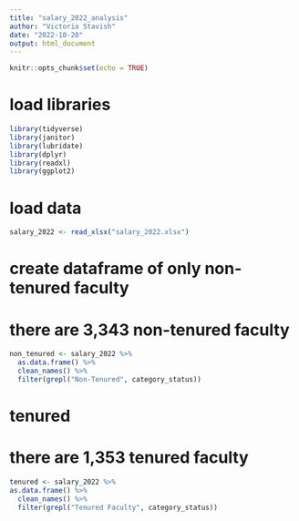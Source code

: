 ```yaml
---
title: "salary_2022_analysis"
author: "Victoria Stavish"
date: "2022-10-20"
output: html_document
---
```


```r
knitr::opts_chunk$set(echo = TRUE)
```

# load libraries

```r

library(tidyverse)
library(janitor)
library(lubridate)
library(dplyr)
library(readxl)
library(ggplot2)

```

# load data

```r

salary_2022 <- read_xlsx("salary_2022.xlsx")

```

# create dataframe of only non-tenured faculty
# there are 3,343 non-tenured faculty

```r

non_tenured <- salary_2022 %>%
  as.data.frame() %>%
  clean_names() %>%
  filter(grepl("Non-Tenured", category_status))

```

# tenured
# there are 1,353 tenured faculty

```r
tenured <- salary_2022 %>%
as.data.frame() %>%
  clean_names() %>%
  filter(grepl("Tenured Faculty", category_status))
```

# 

```r

```



